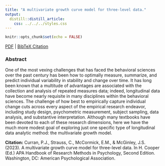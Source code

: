 ```yaml
---
title: "A multivariate growth curve model for three-level data."
output:
  distill::distill_article:
    css: ../../../styles.css
---
```


```r
knitr::opts_chunk$set(echo = FALSE)
```

[<i class="fas fa-file-download"></i> PDF](34.Curran-Strauss-McCormick-McGinley-2023-APA.pdf) | [<i class="fas fa-quote-left"></i><i class="fas fa-quote-right"></i> BibTeX Citation](cite.bib)

### Abstract

One of the most vexing challenges that has faced the behavioral sciences over the past century has been how to optimally measure, summarize, and predict individual variability in stability and change over time. It has long been known that a multitude of advantages are associated with the collection and analysis of repeated measures data; indeed, longitudinal data have become nearly requisite in many disciplines within the behavioral sciences. The challenge of how best to empirically capture individual change cuts across every aspect of the empirical research endeavor, including study design, psychometric measurement, subject sampling, data analysis, and substantive interpretation. Although many textbooks have been devoted to each of these research dimensions, here we have the much more modest goal of exploring just one specific type of longitudinal data analytic method: the multivariate growth model.

**Citation:** Curran, P.J., Strauss, C., McCormick, E.M., & McGinley, J.S. (2023). A multivariate growth curve model for three-level data. In H. Cooper (Ed.) APA Handbook of Research Methods in Psychology, Second Edition. Washington, DC: American Psychological Association.